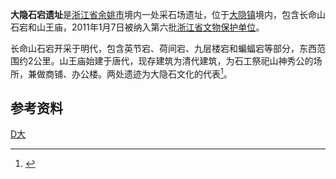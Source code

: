 {{文物保护单位
| 级别 = 省级
| 省区市 = 浙江省
| 图片 = 
| 名称 = 大隐石宕遗址
| 编号 = 6-56
| 分类 = 古遗址
| 时代 = [[明|明]]—[[现代|现代]]
| 所在 = [[余姚市|余姚市]]
| 登录 = 2011年1月7日
}}
'''大隐石宕遗址'''是[[浙江省|浙江省]][[余姚市|余姚市]]境内一处采石场遗址，位于[[大隐镇|大隐镇]]境内，包含长命山石宕和山王庙，2011年1月7日被纳入第六批[[浙江省文物保护单位|浙江省文物保护单位]]。

长命山石宕开采于明代，包含英节宕、荷间宕、九层楼宕和蝙蝠宕等部分，东西范围约2公里。山王庙始建于唐代，现存建筑为清代建筑，为石工祭祀山神秀公的场所，兼做商铺、办公楼。两处遗迹为大隐石文化的代表<ref>{{cite web|url=http://www.nbwb.net/pd_wwbh/info.aspx?Id=21928&type=2|title=大隐石宕遗址（含山王庙）|publisher=宁波文化遗产保护网|date=2012-03-08|accessdate=2013-06-12|archive-date=2020-11-01|archive-url=https://web.archive.org/web/20201101004151/http://www.nbwb.net/pd_wwbh/info.aspx?Id=21928&type=2|dead-url=no}}</ref>。

== 参考资料 ==
{{reflist}}

{{宁波市境内的浙江省文物保护单位}}
[[Category:宁波古迹|D大]]
{{Ningbo-stub}}